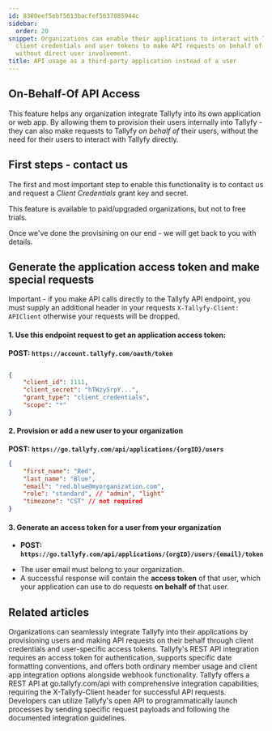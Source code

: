```yaml
---
id: 8380eef5ebf5613bacfef5637885944c
sidebar:
  order: 20
snippet: Organizations can enable their applications to interact with Tallyfy through
  client credentials and user tokens to make API requests on behalf of their users
  without direct user involvement.
title: API usage as a third-party application instead of a user
---
```


## On-Behalf-Of API Access

This feature helps any organization integrate Tallyfy into its own application or web app. By allowing them to provision their users internally into Tallyfy - they can also make requests to Tallyfy _on behalf of_ their users, without the need for their users to interact with Tallyfy directly.

## First steps - contact us 

The first and most important step to enable this functionality is to contact us and request a _Client Credentials_ grant key and secret.

This feature is available to paid/upgraded organizations, but not to free trials.

Once we've done the provisining on our end - we will get back to you with details.

## Generate the application access token and make special requests

Important - if you make API calls directly to the Tallyfy API endpoint, you must supply an additional header in your requests `X-Tallyfy-Client: APIClient` otherwise your requests will be dropped.

#### 1. Use this endpoint request to get an application access token:

**POST: `https://account.tallyfy.com/oauth/token`** 

```json

{
    "client_id": 1111,
    "client_secret": "hTWzy5rpY...",
    "grant_type": "client_credentials",
    "scope": "*"
}
```

#### 2. Provision or add a new user to your organization

**POST: `https://go.tallyfy.com/api/applications/{orgID}/users`**

```json
{
    "first_name": "Red",
    "last_name": "Blue",
    "email": "red.blue@myorganization.com",
    "role": "standard", // "admin", "light"
    "timezone": "CST" // not required
}
```

#### 3. Generate an access token for a user from your organization

- **POST: `https://go.tallyfy.com/api/applications/{orgID}/users/{email}/token`**

* The user email must belong to your organization.
* A successful response will contain the **access token** of that user, which your application can use to do requests **on behalf of** that user.


## Related articles
<CardGrid>
<LinkTitleCard header="<b>Open Api > API usage as a third-party application instead of a user</b>" href="/products/pro/integrations/open-api/access-api-as-a-third-party-application-instead-of-a-user/" > Organizations can seamlessly integrate Tallyfy into their applications by provisioning users and making API requests on their behalf through client credentials and user-specific access tokens. </LinkTitleCard>
<LinkTitleCard header="<b>Open Api > Integrate with Tallyfy using API</b>" href="/products/pro/integrations/open-api/how-to-integrate-with-tallyfy-using-api/" > Tallyfy's REST API integration requires an access token for authentication, supports specific date formatting conventions, and offers both ordinary member usage and client app integration options alongside webhook functionality. </LinkTitleCard>
<LinkTitleCard header="<b>Integrations > Open API</b>" href="/products/pro/integrations/open-api/" > Tallyfy offers a REST API at go.tallyfy.com/api with comprehensive integration capabilities, requiring the X-Tallyfy-Client header for successful API requests. </LinkTitleCard>
<LinkTitleCard header="<b>Triggers > Launch via API</b>" href="/products/pro/launching/triggers/via-api/" > Developers can utilize Tallyfy's open API to programmatically launch processes by sending specific request payloads and following the documented integration guidelines. </LinkTitleCard>
</CardGrid>